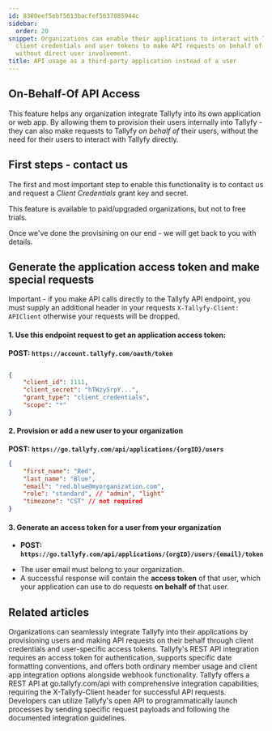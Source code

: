```yaml
---
id: 8380eef5ebf5613bacfef5637885944c
sidebar:
  order: 20
snippet: Organizations can enable their applications to interact with Tallyfy through
  client credentials and user tokens to make API requests on behalf of their users
  without direct user involvement.
title: API usage as a third-party application instead of a user
---
```


## On-Behalf-Of API Access

This feature helps any organization integrate Tallyfy into its own application or web app. By allowing them to provision their users internally into Tallyfy - they can also make requests to Tallyfy _on behalf of_ their users, without the need for their users to interact with Tallyfy directly.

## First steps - contact us 

The first and most important step to enable this functionality is to contact us and request a _Client Credentials_ grant key and secret.

This feature is available to paid/upgraded organizations, but not to free trials.

Once we've done the provisining on our end - we will get back to you with details.

## Generate the application access token and make special requests

Important - if you make API calls directly to the Tallyfy API endpoint, you must supply an additional header in your requests `X-Tallyfy-Client: APIClient` otherwise your requests will be dropped.

#### 1. Use this endpoint request to get an application access token:

**POST: `https://account.tallyfy.com/oauth/token`** 

```json

{
    "client_id": 1111,
    "client_secret": "hTWzy5rpY...",
    "grant_type": "client_credentials",
    "scope": "*"
}
```

#### 2. Provision or add a new user to your organization

**POST: `https://go.tallyfy.com/api/applications/{orgID}/users`**

```json
{
    "first_name": "Red",
    "last_name": "Blue",
    "email": "red.blue@myorganization.com",
    "role": "standard", // "admin", "light"
    "timezone": "CST" // not required
}
```

#### 3. Generate an access token for a user from your organization

- **POST: `https://go.tallyfy.com/api/applications/{orgID}/users/{email}/token`**

* The user email must belong to your organization.
* A successful response will contain the **access token** of that user, which your application can use to do requests **on behalf of** that user.


## Related articles
<CardGrid>
<LinkTitleCard header="<b>Open Api > API usage as a third-party application instead of a user</b>" href="/products/pro/integrations/open-api/access-api-as-a-third-party-application-instead-of-a-user/" > Organizations can seamlessly integrate Tallyfy into their applications by provisioning users and making API requests on their behalf through client credentials and user-specific access tokens. </LinkTitleCard>
<LinkTitleCard header="<b>Open Api > Integrate with Tallyfy using API</b>" href="/products/pro/integrations/open-api/how-to-integrate-with-tallyfy-using-api/" > Tallyfy's REST API integration requires an access token for authentication, supports specific date formatting conventions, and offers both ordinary member usage and client app integration options alongside webhook functionality. </LinkTitleCard>
<LinkTitleCard header="<b>Integrations > Open API</b>" href="/products/pro/integrations/open-api/" > Tallyfy offers a REST API at go.tallyfy.com/api with comprehensive integration capabilities, requiring the X-Tallyfy-Client header for successful API requests. </LinkTitleCard>
<LinkTitleCard header="<b>Triggers > Launch via API</b>" href="/products/pro/launching/triggers/via-api/" > Developers can utilize Tallyfy's open API to programmatically launch processes by sending specific request payloads and following the documented integration guidelines. </LinkTitleCard>
</CardGrid>